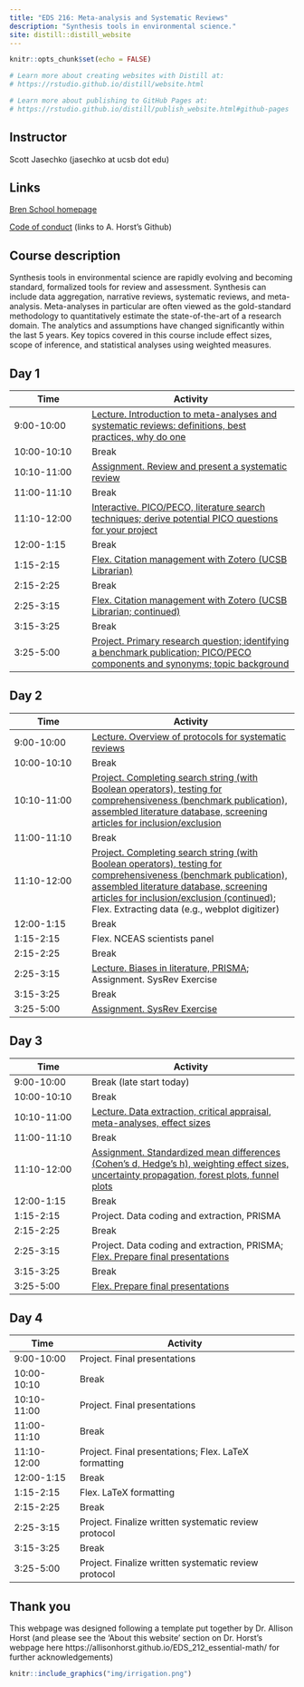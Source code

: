 ```yaml
---
title: "EDS 216: Meta-analysis and Systematic Reviews"
description: "Synthesis tools in environmental science."
site: distill::distill_website
---
```


```r
knitr::opts_chunk$set(echo = FALSE)

# Learn more about creating websites with Distill at:
# https://rstudio.github.io/distill/website.html

# Learn more about publishing to GitHub Pages at:
# https://rstudio.github.io/distill/publish_website.html#github-pages

```

## Instructor
Scott Jasechko (jasechko at ucsb dot edu)

## Links
[Bren School homepage](https://bren.ucsb.edu/masters-programs/master-environmental-data-science)

[Code of conduct](https://allisonhorst.github.io/EDS_212_essential-math/code_of_conduct.html) (links to A. Horst's Github)

## Course description
Synthesis tools in environmental science are rapidly evolving and becoming standard, formalized tools for review and assessment. Synthesis can include data aggregation, narrative reviews, systematic reviews, and meta-analysis. Meta-analyses in particular are often viewed as the gold-standard methodology to quantitatively estimate the state-of-the-art of a research domain. The analytics and assumptions have changed significantly within the last 5 years. Key topics covered in this course include effect sizes, scope of inference, and statistical analyses using weighted measures.

## Day 1
| Time  | Activity |
|------|----------------|
| 9:00-10:00 | [Lecture. Introduction to meta-analyses and systematic reviews: definitions, best practices, why do one](https://app.box.com/s/qoj5lrnd8hfj9otit0bz8y6t1092636f) |
| 10:00-10:10 | Break |
| 10:10-11:00 | [Assignment. Review and present a systematic review](https://app.box.com/s/60fmk7czr3ljzsgc6l8c5n5ba3eug544) |
| 11:00-11:10 | Break |
| 11:10-12:00 | [Interactive. PICO/PECO, literature search techniques; derive potential PICO questions for your project](https://app.box.com/s/rfkc33od9248r4f5yrhuflj1sagc7ol8) |
| 12:00-1:15 | Break |
| 1:15-2:15 | [Flex. Citation management with Zotero (UCSB Librarian)](https://app.box.com/s/cdkplzh287ih1qdhzv1kwut7ijjlhw6o) |
| 2:15-2:25 | Break |
| 2:25-3:15 | [Flex. Citation management with Zotero (UCSB Librarian; continued)](https://app.box.com/s/iou2ruacc6l2uyl97hc9nvnwu5mdy3to) |
| 3:15-3:25 | Break |
| 3:25-5:00 | [Project. Primary research question; identifying a benchmark publication; PICO/PECO components and synonyms; topic background](https://app.box.com/s/su0vtxjf3g222p2r8nakwxa7kcwoqa7m) |

## Day 2
| Time  | Activity |
|------|----------------|
| 9:00-10:00 | [Lecture. Overview of protocols for systematic reviews](https://app.box.com/s/m2zn0vblg3it314wjoo76rh97jw390ej) |
| 10:00-10:10 | Break |
| 10:10-11:00 | [Project. Completing search string (with Boolean operators), testing for comprehensiveness (benchmark publication), assembled literature database, screening articles for inclusion/exclusion](https://app.box.com/s/m2zn0vblg3it314wjoo76rh97jw390ej) |
| 11:00-11:10 | Break |
| 11:10-12:00 | [Project. Completing search string (with Boolean operators), testing for comprehensiveness (benchmark publication), assembled literature database, screening articles for inclusion/exclusion (continued)](https://app.box.com/s/m2zn0vblg3it314wjoo76rh97jw390ej); Flex. Extracting data (e.g., webplot digitizer) |
| 12:00-1:15 | Break |
| 1:15-2:15 | Flex. NCEAS scientists panel |
| 2:15-2:25 | Break |
| 2:25-3:15 | [Lecture. Biases in literature, PRISMA](https://app.box.com/s/1fzss6xpx74bm9ekh1trp0qnnbcm5tii); Assignment. SysRev Exercise |
| 3:15-3:25 | Break |
| 3:25-5:00 | [Assignment. SysRev Exercise](https://app.box.com/s/k8okok05jp5bubmb96vqj12wbwei0tns) |

## Day 3
| Time  | Activity |
|------|----------------|
| 9:00-10:00 | Break (late start today) |
| 10:00-10:10 | Break |
| 10:10-11:00 | [Lecture. Data extraction, critical appraisal, meta-analyses, effect sizes](https://app.box.com/s/z1te50n99888rjzw2sqgpwkbahlfpv3a) |
| 11:00-11:10 | Break |
| 11:10-12:00 | [Assignment. Standardized mean differences (Cohen’s d, Hedge’s h), weighting effect sizes, uncertainty propagation, forest plots, funnel plots](https://app.box.com/s/1o7ra4mebxnzlduygbenguw2jlpfvrgc) |
| 12:00-1:15 | Break |
| 1:15-2:15 |  Project. Data coding and extraction, PRISMA |
| 2:15-2:25 | Break |
| 2:25-3:15 | Project. Data coding and extraction, PRISMA; [Flex. Prepare final presentations](https://app.box.com/s/r44qluctgkeasjzwuqy9ubw0ugenzurp) |
| 3:15-3:25 | Break |
| 3:25-5:00 | [Flex. Prepare final presentations](https://app.box.com/s/r44qluctgkeasjzwuqy9ubw0ugenzurp) |

## Day 4
| Time  | Activity |
|------|----------------|
| 9:00-10:00 | Project. Final presentations |
| 10:00-10:10 | Break |
| 10:10-11:00 | Project. Final presentations |
| 11:00-11:10 | Break |
| 11:10-12:00 | Project. Final presentations; Flex. LaTeX formatting |
| 12:00-1:15 | Break |
| 1:15-2:15 | Flex. LaTeX formatting |
| 2:15-2:25 | Break |
| 2:25-3:15 | Project. Finalize written systematic review protocol |
| 3:15-3:25 | Break |
| 3:25-5:00 | Project. Finalize written systematic review protocol |



## Thank you
This webpage was designed following a template put together by Dr. Allison Horst (and please see the 'About this website' section on Dr. Horst's webpage here https://allisonhorst.github.io/EDS_212_essential-math/ for further acknowledgements) 


```r
knitr::include_graphics("img/irrigation.png")
```
